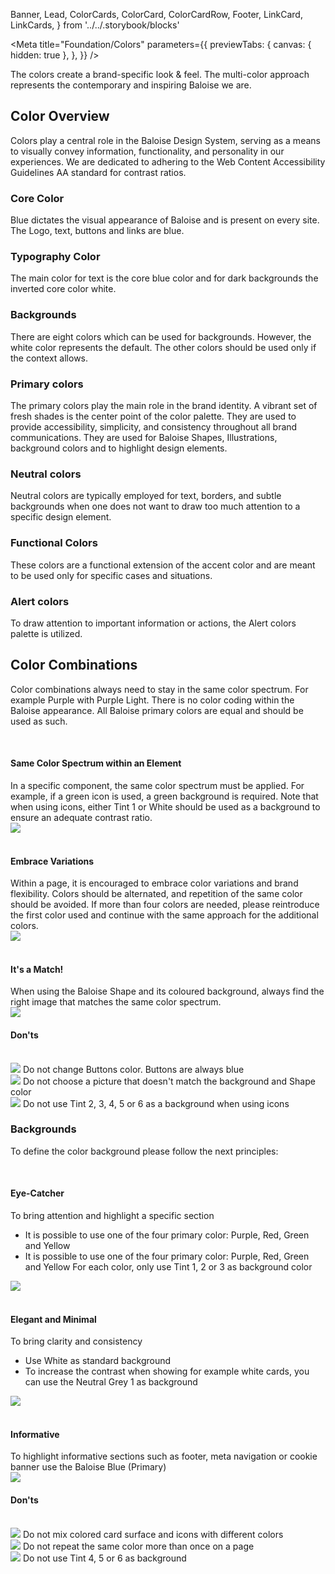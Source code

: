   Banner,
  Lead,
  ColorCards,
  ColorCard,
  ColorCardRow,
  Footer,
  LinkCard,
  LinkCards,
} from '../../.storybook/blocks'

<Meta
  title="Foundation/Colors"
  parameters={{
    previewTabs: {
      canvas: { hidden: true },
    },
  }}
/>

<Banner label="Colors" section="Foundation" color="purple" puzzle />

<Lead>
  The colors create a brand-specific look & feel. The multi-color approach represents the contemporary and inspiring
  Baloise we are.
</Lead>

## Color Overview

Colors play a central role in the Baloise Design System, serving as a means to visually convey information,
functionality, and personality in our experiences.
We are dedicated to adhering to the Web Content Accessibility Guidelines AA standard for contrast ratios.

### Core Color

Blue dictates the visual appearance of Baloise and is present on every site. The Logo, text, buttons and links are blue.

<ColorCards>
  <ColorCard background color="alias.primary" />
</ColorCards>

### Typography Color

The main color for text is the core blue color and for dark backgrounds the inverted core color white.

<ColorCards>
  <ColorCard background color="alias.primary" />
  <ColorCard background color="base.white" />
</ColorCards>

### Backgrounds

There are eight colors which can be used for backgrounds.
However, the white color represents the default. The other colors should be used only if the context allows.

<ColorCards>
  <ColorCard background color="base.white" />
  <ColorCard background color="base.grey.1" />
  <ColorCard background color="base.grey.3" />
  <ColorCard background color="alias.primary" />
</ColorCards>

<ColorCards>
  <ColorCard background color="alias.green" />
  <ColorCard background color="alias.purple" />
  <ColorCard background color="alias.red" />
  <ColorCard background color="alias.yellow" />
</ColorCards>

### Primary colors

The primary colors play the main role in the brand identity. A vibrant set of fresh shades is the center point of the color palette. They are used to provide accessibility, simplicity, and consistency throughout all brand communications. They are used for Baloise Shapes, Illustrations, background colors and to highlight design elements.

<ColorCardRow color="base.green" />
<ColorCardRow color="base.purple" />
<ColorCardRow color="base.red" />
<ColorCardRow color="base.yellow" />

### Neutral colors

Neutral colors are typically employed for text, borders, and subtle backgrounds when one does not want to draw too much attention to a specific design element.

<ColorCardRow color="base.grey" />

### Functional Colors

These colors are a functional extension of the accent color and are meant to be used only for specific cases and situations.

<ColorCardRow color="base.primary" />
<ColorCardRow color="base.light-blue" />

### Alert colors

To draw attention to important information or actions, the Alert colors palette is utilized.

<ColorCardRow color="base.info" />
<ColorCardRow color="base.success" />
<ColorCardRow color="base.warning" />
<ColorCardRow color="base.danger" />

## Color Combinations

Color combinations always need to stay in the same color spectrum. For example Purple with Purple Light. There is no color coding within the Baloise appearance. All Baloise primary colors are equal and should be
used as such.


<br />
<div className="sb-unstyled grid">
  <div className="col is-4">
    <h4 className="title text-medium m-none">Same Color Spectrum within an Element</h4>
    <span>
      In a specific component, the same color spectrum must be applied. For example, if a green icon is used, a green
      background is required. Note that when using icons, either Tint 1 or White should be used as a background to
      ensure an adequate contrast ratio.
    </span>
  </div>
  <div className="col is-8">
    <img src={ColorCombinations} />
  </div>
</div>


<br />
<div className="sb-unstyled grid">
  <div className="col is-4">
    <h4 className="title text-medium m-none">Embrace Variations</h4>
    <span>
      Within a page, it is encouraged to embrace color variations and brand flexibility. Colors should be alternated,
      and repetition of the same color should be avoided. If more than four colors are needed, please reintroduce the
      first color used and continue with the same approach for the additional colors.
    </span>
  </div>
  <div className="col is-8">
    <img src={ColorCombinations2} />
  </div>
</div>

<br />
<div className="sb-unstyled grid">
  <div className="col is-4">
    <h4 className="title text-medium m-none">It's a Match!</h4>
    <span>
      When using the Baloise Shape and its coloured background, always find the right image that matches the same color
      spectrum.
    </span>
  </div>
  <div className="col is-8">
    <img src={ColorCombinations3} />
  </div>
</div>

#### Don'ts


<br />
<div className="sb-unstyled grid">
  <div className="col is-4">
    <img src={ColorCombinations4} />
    <span>Do not change Buttons color. Buttons are always blue</span>
  </div>
  <div className="col is-4">
    <img src={ColorCombinations5} />
    <span>Do not choose a picture that doesn't match the background and Shape color</span>
  </div>
  <div className="col is-4">
    <img src={ColorCombinations6} />
    <span>Do not use Tint 2, 3, 4, 5 or 6 as a background when using icons</span>
  </div>
</div>

### Backgrounds

To define the color background please follow the next principles:


<br />
<div className="sb-unstyled grid">
  <div className="col is-4">
    <h4 className="title text-medium m-none">Eye-Catcher</h4>
    <span>
      To bring attention and highlight a specific section
      <ul>
        <li>It is possible to use one of the four primary color: Purple, Red, Green and Yellow</li>
        <li>
          It is possible to use one of the four primary color: Purple, Red, Green and Yellow For each color, only use
          Tint 1, 2 or 3 as background color
        </li>
      </ul>
    </span>
  </div>
  <div className="col is-8">
    <img src={Backgrounds1} />
  </div>
</div>

<br />
<div className="sb-unstyled grid">
  <div className="col is-4">
    <h4 className="title text-medium m-none">Elegant and Minimal</h4>
    <span>
      To bring clarity and consistency
      <ul>
        <li>Use White as standard background</li>
        <li>
          To increase the contrast when showing for example white cards, you can use the Neutral Grey 1 as background
        </li>
      </ul>
    </span>
  </div>
  <div className="col is-8">
    <img src={Backgrounds2} />
  </div>
</div>

<br />
<div className="sb-unstyled grid">
  <div className="col is-4">
    <h4 className="title text-medium m-none">Informative</h4>
    <span>To highlight informative sections such as footer, meta navigation or cookie banner use the Baloise Blue (Primary)</span>
  </div>
  <div className="col is-8">
    <img src={Backgrounds3} />
  </div>
</div>

#### Don'ts


<br />
<div className="sb-unstyled grid">
  <div className="col is-4">
    <img src={Backgrounds4} />
    <span>Do not mix colored card surface and icons with different colors</span>
  </div>
  <div className="col is-4">
    <img src={Backgrounds5} />
    <span>Do not repeat the same color more than once on a page</span>
  </div>
  <div className="col is-4">
    <img src={Backgrounds6} />
    <span>Do not use Tint 4, 5 or 6 as background</span>
  </div>
</div>

<Footer>
  <LinkCards>
    <LinkCard
      pageTitle="Tokens/Overview"
      description="Design tokens serve as the definitive source for naming and storing design choices."
    />
    <LinkCard
      pageTitle="CSS Utilities/Background/Background Colors"
      description="Select from a range of colors for the background of an element"
    />
    <LinkCard
      pageTitle="CSS Utilities/Typography/Text Colors"
      description=" Diverse color palettes available for the text of an element"
    />
    <LinkCard
      pageTitle="CSS Utilities/Border/Border Colors"
      description="Diverse color palettes available for element borders"
    />
  </LinkCards>
</Footer>

